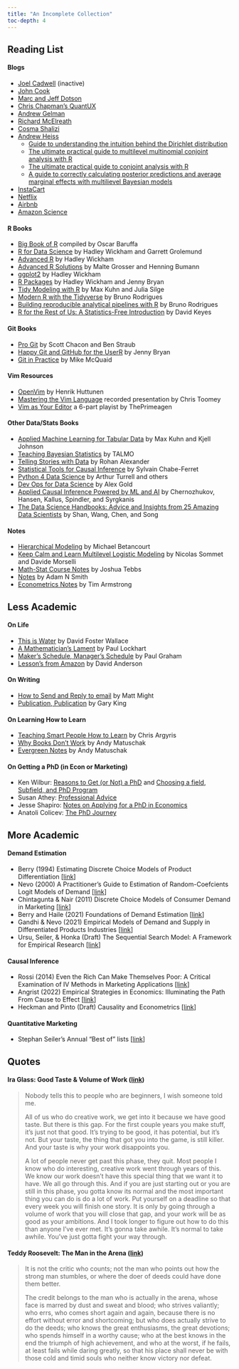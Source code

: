 ```yaml
---
title: "An Incomplete Collection"
toc-depth: 4
---
```



## Reading List

#### Blogs

 - [Joel Cadwell](https://joelcadwell.blogspot.com/) (inactive)
 - [John Cook](https://www.johndcook.com/blog/)
 - [Marc and Jeff Dotson](https://occasionaldivergences.com/)
 - [Chris Chapman's QuantUX](https://quantuxblog.com/)
 - [Andrew Gelman](https://statmodeling.stat.columbia.edu/)
 - [Richard McElreath](https://elevanth.org/)
 - [Cosma Shalizi](https://www.stat.cmu.edu/~cshalizi/)
 - [Andrew Heiss](https://www.andrewheiss.com/blog/)
    - [Guide to understanding the intuition behind the Dirichlet distribution](https://www.andrewheiss.com/blog/2023/09/18/understanding-dirichlet-beta-intuition/) 
    - [The ultimate practical guide to multilevel multinomial conjoint analysis with R](https://www.andrewheiss.com/blog/2023/08/12/conjoint-multilevel-multinomial-guide/)
    - [The ultimate practical guide to conjoint analysis with R](https://www.andrewheiss.com/blog/2023/07/25/conjoint-bayesian-frequentist-guide/)
    - [A guide to correctly calculating posterior predictions and average marginal effects with multilievel Bayesian models](https://www.andrewheiss.com/blog/2021/11/10/ame-bayes-re-guide/)
  - [InstaCart](https://tech.instacart.com/)
  - [Netflix](https://netflixtechblog.com/)
  - [Airbnb](https://medium.com/airbnb-engineering)
  - [Amazon Science](https://www.amazon.science/)

#### R Books

 - [Big Book of R](https://www.bigbookofr.com/) compiled by Oscar Baruffa
 - [R for Data Science](https://r4ds.hadley.nz/) by Hadley Wickham and Garrett Grolemund
 - [Advanced R](https://adv-r.hadley.nz/) by Hadley Wickham
 - [Advanced R Solutions](https://advanced-r-solutions.rbind.io/) by Malte Grosser and Henning Bumann
 - [ggplot2](https://ggplot2-book.org/) by Hadley Wickham
 - [R Packages](https://r-pkgs.org/) by Hadley Wickham and Jenny Bryan
 - [Tidy Modeling with R](https://www.tmwr.org/) by Max Kuhn and Julia Silge
 - [Modern R with the Tidyverse](https://modern-rstats.eu/) by Bruno Rodrigues
 - [Building reproducible analytical pipelines with R](https://raps-with-r.dev/) by Bruno Rodrigues
 - [R for the Rest of Us: A Statistics-Free Introduction](https://book.rfortherestofus.com/) by David Keyes
 
#### Git Books

 - [Pro Git](https://git-scm.com/book/en/v2) by Scott Chacon and Ben Straub
 - [Happy Git and GitHub for the UserR](https://happygitwithr.com/) by Jenny Bryan
 - [Git in Practice](https://www.manning.com/books/git-in-practice) by Mike McQuaid

#### Vim Resources

 - [OpenVim](https://www.openvim.com/) by Henrik Huttunen
 - [Mastering the Vim Language](https://www.youtube.com/watch?v=wlR5gYd6um0) recorded presentation by Chris Toomey
 - [Vim as Your Editor](https://www.youtube.com/watch?v=X6AR2RMB5tE&list=PLm323Lc7iSW_wuxqmKx_xxNtJC_hJbQ7R) a 6-part playist by ThePrimeagen

#### Other Data/Stats Books

 - [Applied Machine Learning for Tabular Data](https://aml4td.org/) by Max Kuhn and Kjell Johnson
 - [Teaching Bayesian Statistics](http://talmo.uk/2024/teachingbayesian.html) by TALMO
 - [Telling Stories with Data](https://tellingstorieswithdata.com/) by Rohan Alexander
 - [Statistical Tools for Causal Inference](https://chabefer.github.io/STCI/index.html) by Sylvain Chabe-Ferret
 - [Python 4 Data Science](https://aeturrell.github.io/python4DS/welcome.html#) by Arthur Turrell and others
 - [Dev Ops for Data Science](https://do4ds.com) by Alex Gold
 - [Applied Causal Inference Powered by ML and AI](https://causalml-book.org/) by Chernozhukov, Hansen, Kallus, Spindler, and Syrgkanis
 - [The Data Science Handbooks: Advice and Insights from 25 Amazing Data Scientists](https://www.thedatasciencehandbook.com/) by Shan, Wang, Chen, and Song

#### Notes

 - [Hierarchical Modeling](https://betanalpha.github.io/assets/case_studies/hierarchical_modeling.html) by Michael Betancourt
 - [Keep Calm and Learn Multilevel Logistic Modeling](https://rips-irsp.com/articles/10.5334/irsp.90#ill-show-you-a-three-step-simplified-procedure-for-multilevel-logistic-regression) by Nicolas Sommet and Davide Morselli
 - [Math-Stat Course Notes](https://people.stat.sc.edu/Tebbs/) by Joshua Tebbs
 - [Notes](https://www.adamnsmith.com/notes.html) by Adam N Smith
 - [Econometrics Notes](https://tbarmstr.github.io/teaching.html) by Tim Armstrong



## Less Academic 

#### On Life

 - [This is Water](https://web.ics.purdue.edu/~drkelly/DFWKenyonAddress2005.pdf) by David Foster Wallace
 - [A Mathematician's Lament](http://worrydream.com/refs/Lockhart-MathematiciansLament.pdf) by Paul Lockhart
 - [Maker's Schedule, Manager's Schedule](https://www.paulgraham.com/makersschedule.html) by Paul Graham
 - [Lesson's from Amazon](https://www.linkedin.com/posts/scarletink_12-things-i-learned-in-big-tech-activity-7032114623050891264-liMq) by David Anderson

#### On Writing

 - [How to Send and Reply to email](https://matt.might.net/articles/how-to-email/) by Matt Might
 - [Publication, Publication](https://gking.harvard.edu/sites/scholar.harvard.edu/files/gking/files/paperspub.pdf) by Gary King

#### On Learning How to Learn

 - [Teaching Smart People How to Learn](https://hbr.org/1991/05/teaching-smart-people-how-to-learn) by Chris Argyris
 - [Why Books Don't Work](https://andymatuschak.org/books/) by Andy Matuschak
 - [Evergreen Notes](https://notes.andymatuschak.org/About_these_notes?stackedNotes=z5E5QawiXCMbtNtupvxeoEX) by Andy Matuschak

#### On Getting a PhD (in Econ or Marketing)

 - Ken Wilbur: [Reasons to Get (or Not) a PhD](https://kennethcwilbur.github.io/website//#:~:text=Reasons%20to%20get%20or%20not%20get%20a%20Ph.D.) and [Choosing a field, Subfield, and PhD Program](https://kennethcwilbur.github.io/website//#:~:text=Choosing%20a%20field%2C%20subfield%20and%20Ph.D.%20program)
 - Susan Athey: [Professional Advice](https://gsb-faculty.stanford.edu/susan-athey/professional-advice/)
 - Jesse Shapiro: [Notes on Applying for a PhD in Economics](https://scholar.harvard.edu/files/shapiro/files/phdnotes.pdf)
 - Anatoli Colicev: [The PhD Journey](https://drive.google.com/file/d/1G9VsH4hbBhrtrJ7Cp4XsxuXLKuSFRjcn/view)



## More Academic

#### Demand Estimation

 - Berry (1994) Estimating Discrete Choice Models of Product Differentiation [[link](https://www.jstor.org/stable/2555829)]
 - Nevo (2000) A Practitioner’s Guide to Estimation of Random-Coefcients Logit Models of Demand [[link](https://bpb-us-w2.wpmucdn.com/web.sas.upenn.edu/dist/3/499/files/2018/09/RAs_guide-1cnwy2p.pdf)]
 - Chintagunta & Nair (2011) Discrete Choice Models of Consumer Demand in Marketing [[link](https://pubsonline.informs.org/doi/10.1287/mksc.1110.0674)]
 - Berry and Haile (2021) Foundations of Demand Estimation [[link](https://www.sciencedirect.com/science/article/abs/pii/S1573448X21000017)]
 - Gandhi & Nevo (2021) Empirical Models of Demand and Supply in Differentiated Products Industries [[link](https://www.sciencedirect.com/science/article/abs/pii/S1573448X21000029)]
 - Ursu, Seiler, & Honka (Draft) The Sequential Search Model: A Framework for Empirical Research [[link](https://papers.ssrn.com/sol3/papers.cfm?abstract_id=4357557)]
 
#### Causal Inference

 - Rossi (2014) Even the Rich Can Make Themselves Poor: A Critical Examination of IV Methods in Marketing Applications [[link](https://pubsonline.informs.org/doi/10.1287/mksc.2014.0860)]
 - Angrist (2022) Empirical Strategies in Economics: Illuminating the Path From Cause to Effect [[link](https://onlinelibrary.wiley.com/doi/abs/10.3982/ECTA20640)]
 - Heckman and Pinto (Draft) Causality and Econometrics [[link](https://www.nber.org/papers/w29787)]

#### Quantitative Marketing

 - Stephan Seiler's Annual "Best of" lists [[link](https://www.seilerstephan.com/blog)]



## Quotes


#### Ira Glass: Good Taste & Volume of Work ([link](https://www.youtube.com/watch?v=X2wLP0izeJE))

> Nobody tells this to people who are beginners, I wish someone told me. 
>
> All of us who do creative work, we get into it because we have good taste. But there is this gap. For the first couple years you make stuff, it’s just not that good. It’s trying to be good, it has potential, but it’s not. But your taste, the thing that got you into the game, is still killer. And your taste is why your work disappoints you. 
>
> A lot of people never get past this phase, they quit. Most people I know who do interesting, creative work went through years of this. We know our work doesn’t have this special thing that we want it to have. We all go through this. And if you are just starting out or you are still in this phase, you gotta know its normal and the most important thing you can do is do a lot of work. Put yourself on a deadline so that every week you will finish one story. It is only by going through a volume of work that you will close that gap, and your work will be as good as your ambitions. And I took longer to figure out how to do this than anyone I’ve ever met. It’s gonna take awhile. It’s normal to take awhile. You’ve just gotta fight your way through.


#### Teddy Roosevelt: The Man in the Arena ([link](https://www.theodorerooseveltcenter.org/Learn-About-TR/TR-Encyclopedia/Culture-and-Society/Man-in-the-Arena.aspx))

> It is not the critic who counts; not the man who points out how the strong man stumbles, or where the doer of deeds could have done them better. 
>
> The credit belongs to the man who is actually in the arena, whose face is marred by dust and sweat and blood; who strives valiantly; who errs, who comes short again and again, because there is no effort without error and shortcoming; but who does actually strive to do the deeds; who knows the great enthusiasms, the great devotions; who spends himself in a worthy cause; who at the best knows in the end the triumph of high achievement, and who at the worst, if he fails, at least fails while daring greatly, so that his place shall never be with those cold and timid souls who neither know victory nor defeat.



